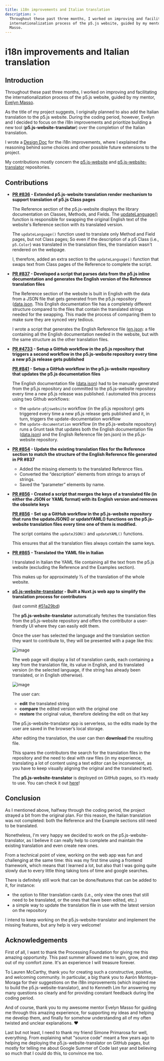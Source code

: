 ```yaml
---
title: i18n improvements and Italian translation
description: >
  Throughout these past three months, I worked on improving and facilitating the
  internationalization process of the p5.js website, guided by my mentor, Evelyn
  Masso.
---
```

# i18n improvements and Italian translation

## Introduction

Throughout these past three months, I worked on improving and facilitating the internationalization process of the p5.js website, guided by my mentor, [Evelyn Masso](https://github.com/outofambit).

As the title of my project suggests, I originally planned to also add the Italian translation to the p5.js website. During the coding period, however, Evelyn and I decided to focus on the i18n improvements and prioritize building a new tool (**p5.js-website-translator**) over the completion of the Italian translation.

I wrote a [Design Doc](https://docs.google.com/document/d/1l8-h3fjIS_o7ncG7OJXPwOFA1O3htVjjJ_a_RgxoCxk/edit?usp=sharing) for the i18n improvements, where I explained the reasoning behind some choices and other possible future extensions to the project.

My contributions mostly concern the [p5.js-website](https://github.com/processing/p5.js-website) and [p5.js-website-translator](https://github.com/processing/p5.js-website-translator) repositories.

## Contributions

* **[PR #836](https://github.com/processing/p5.js-website/pull/836) - Extended p5.js-website translation render mechanism to support translation of p5.js Class pages**

  The Reference section of the p5.js-website displays the library documentation on Classes, Methods, and Fields. The [updateLanguage()](https://github.com/processing/p5.js-website/blob/main/src/templates/pages/reference/index.hbs#L61) function is responsible for swapping the original English text of the website's Reference section with its translated version.

  The `updateLanguage()` function used to translate only Method and Field pages, but not Class pages; So even if the description of a p5 Class (i.e., `p5.Color`) was translated in the translation files, the translation wasn't rendered on the webpage.

  I, therefore, added an extra section to the `updateLanguage()` function that swaps text from Class pages of the Reference to complete the script.

* **[PR #837](https://github.com/processing/p5.js-website/pull/837) - Developed a script that parses data from the p5.js inline documentation and generates the English version of the Reference translation files**

  The Reference section of the website is built in English with the data from a JSON file that gets generated from the p5.js repository ([data.json](https://github.com/processing/p5.js-website/blob/main/src/templates/pages/reference/data.json). This English documentation file has a completely different structure compared to the files that contain the translated strings needed for the swapping. This made the process of comparing them to make sure they are synced very tedious.

  I wrote a script that generates the English Reference file ([en.json](https://github.com/processing/p5.js-website/blob/main/src/data/reference/en.json): a file containing all the English documentation needed in the website, but with the same structure as the other translation files.

* **[PR #4733](https://github.com/processing/p5.js/pull/4733) - Setup a GitHub workflow in the p5.js repository that triggers a second workflow in the p5.js-website repository every time a new p5.js release gets published**

  **[PR #841](https://github.com/processing/p5.js-website/pull/841) - Setup a GitHub workflow in the p5.js-website repository that updates the p5.js documentation files**

  The English documentation file ([data.json](https://github.com/processing/p5.js-website/blob/main/src/templates/pages/reference/data.json)) had to be manually generated from the p5.js repository and committed to the p5.js-website repository every time a new p5.js release was published.
  I automated this process using two Github workflows:

  * the `update-p5jswebsite` workflow (in the p5.js repository) gets triggered every time a new p5.js release gets published and it, in turn, triggers the update-documentation workflow
  * the `update-documentation` workflow (in the p5.js-website repository) runs a Grunt task that updates both the English documentation file ([data.json](https://github.com/processing/p5.js-website/blob/main/src/templates/pages/reference/data.json)) and the English Reference file (en.json) in the p5.js-website repository.

* **[PR #854](https://github.com/processing/p5.js-website/pull/854) - Update the existing translation files for the Reference section to match the structure of the English Reference file generated in PR #837**
  * Added the missing elements to the translated Reference files.
  * Converted the “description” elements from strings to arrays of strings.
  * Saved the “parameter” elements by name.

* **[PR #856](https://github.com/processing/p5.js-website/pull/856) - Created a script that merges the keys of a translated file (in either the JSON or YAML format) with its English version and removes the obsolete keys**

  **[PR #856](https://github.com/processing/p5.js-website/pull/856) - Set up a GitHub workflow in the p5.js-website repository that runs the updateJSON() or updateYAML() functions on the p5.js-website translation files every time one of them is modified.**

  The script contains the `updateJSON()` and `updateYAML()` functions.

  This ensures that all the translation files always contain the same keys.

* **[PR #865](https://github.com/processing/p5.js-website/pull/865) - Translated the YAML file in Italian**

  I translated in Italian the YAML file containing all the text from the p5.js website (excluding the Reference and the Examples section).

  This makes up for approximately ⅓ of the translation of the whole website.

* **[p5.js-website-translator](https://github.com/processing/p5.js-website-translator) - Built a Nuxt.js web app to simplify the translation process for contributors**

  (last commit [#51a29bd](https://github.com/processing/p5.js-website-translator/commit/51a29bd877ef671f130e53b2aeeeea1f9f7fc788))

  The **p5.js-website-translator** automatically fetches the translation files from the p5.js-website repository and offers the contributor a user-friendly UI where they can easily edit them.

  Once the user has selected the language and the translation section they want to contribute to, they will be presented with a page like this:

  ![image](https://user-images.githubusercontent.com/49163604/91746243-97b7b700-ebbc-11ea-8572-e94909e9c32f.png)

  The web page will display a list of translation cards, each containing a key from the translation file, its value in English, and its translated version (in the selected language, if the string has already been translated, or in English otherwise).

  ![image](https://user-images.githubusercontent.com/49163604/91746362-c5046500-ebbc-11ea-8fb2-b904b1444d2f.png)

  The user can:

  * **edit** the translated string
  * **compare** the edited version with the original one
  * **restore** the original value, therefore deleting the edit on that key

  The p5.js-website-translator app is serverless, so the edits made by the user are saved in the browser’s local storage.

  After editing the translation, the user can then **download** the resulting file.

  This spares the contributors the search for the translation files in the repository and the need to deal with raw files (in my experience, translating a lot of content using a text editor can be inconvenient, as you have to keep visually aligning the original and the translated text).

  The **p5.js-website-translator** is deployed on GitHub pages, so it’s ready to use.
  You can check it out [here](https://processing.github.io/p5.js-website-translator/)!

## Conclusion

As I mentioned above, halfway through the coding period, the project strayed a bit from the original plan. For this reason, the Italian translation was not completed: both the Reference and the Example sections still need to be translated.

Nonetheless, I'm very happy we decided to work on the p5.js-website-translator, as I believe it can really help to complete and maintain the existing translation and even create new ones.

From a technical point of view, working on the web app was fun and challenging at the same time: this was my first time using a frontend framework, which means that I learned a lot, but also that I was going quite slowly due to every little thing taking tons of time and google searches.

There is definitely still work that can be done/features that can be added to it, for instance:

* the option to filter translation cards (i.e., only view the ones that still need to be translated, or the ones that have been edited, etc.)
* a simple way to update the translation file in use with the latest version on the repository

I intend to keep working on the p5.js-website-translator and implement the missing features, but any help is very welcome!

## Acknowledgements

First of all, I want to thank the Processing Foundation for giving me this amazing opportunity.
This past summer allowed me to learn, grow, and step out of my comfort zone. It's an experience I will treasure forever.

To Lauren McCarthy, thank you for creating such a constructive, positive, and welcoming community. In particular, a big thank you to Aarón Montoya-Moraga for their suggestions on the i18n improvements (which inspired me to build the p5.js-website-translator), and to Kenneth Lim for answering my many questions so clearly and for providing constant feedback during the coding period.

And of course, thank you to my awesome mentor Evelyn Masso for guiding me through this amazing experience, for supporting my ideas and helping me develop them, and finally for somehow understanding all of my often twisted and unclear explanations. ❤️

Last but not least, I need to thank my friend Simone Primarosa for well, everything. From explaining what "source code" meant a few years ago to helping me deploying the p5.js-website-translator on GitHub pages, but mostly for telling me about Google Summer of Code last year and believing so much that I could do this, to convince me too.
